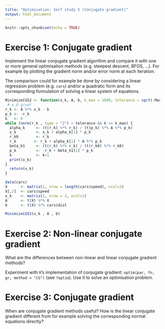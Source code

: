 ```yaml
---
title: "Optimisation: Self study 5 (Conjugate gradient)"
output: html_document
---
```


```r
knitr::opts_chunk$set(echo = TRUE)
```

# Exercise 1: Conjugate gradient

Implement the linear conjugate gradient algorithm and compare it with one or more general optimisation methods (e.g. steepest descent, BFGS, ...). For example by plotting the gradient norm and/or error norm at each iteration.

The comparison could for example be done by considering a linear regression problem (e.g. `cars`) and/or a quadratic form and its corresponding formulation of solving a linear system of equations.

```r
MinimizeCG52 <- function(x_k, A, b, k_max = 1000, tolerance = sqrt(.Machine$double.eps)) {
 # x_0 givet
r_k <- A %*% x_k - b
p_k <- -r_k
k   <- 0
while (norm(r_k , type = "2") > tolerance && k <= k_max) { 
  alpha_k     <- (t(r_k) %*% r_k) / (t(p_k) %*% A %*% p_k)
  x_k         <- x_k + alpha_k[1] * p_k
  r_k0        <- r_k
  r_k        <- r_k + alpha_k[1] * A %*% p_k
  beta_k1     <- (t(r_k) %*% r_k) / (t(r_k0) %*% r_k0)
  p_k         <- -r_k + beta_k1[1] * p_k
  k           <- k+1
  print(x_k)
}
  return(x_k)
}

```


```r

data(cars)
X      <- matrix(1, nrow = length(cars$speed), ncol=2)
X[,2]  <- cars$speed
x_k    <- matrix(1, nrow = 2, ncol=1)
A      <- t(X) %*% X
b      <- t(X) %*% cars$dist

MinimizeCG52(x_k , A , b)
```

# Exercise 2: Non-linear conjugate gradient

What are the differences between non-linear and linear conjugate gradient methods? 

Experiment with `R`'s implementation of conjugate gradient: `optim(par, fn, gr, method = "CG")` (see `?optim`). Use it to solve an optimisation problem.

# Exercise 3: Conjugate gradient

When are conjugate gradient methods useful? How is the linear conjugate gradient different from for example solving the corresponding normal equations directly?